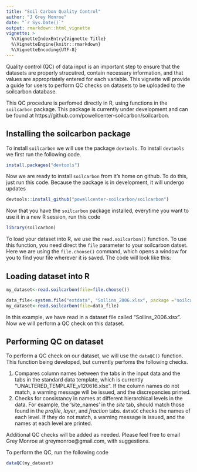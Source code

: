 ```yaml
---
title: "Soil Carbon Quality Control"
author: "J Grey Monroe"
date: "`r Sys.Date()`"
output: rmarkdown::html_vignette
vignette: >
  %\VignetteIndexEntry{Vignette Title}
  %\VignetteEngine{knitr::rmarkdown}
  %\VignetteEncoding{UTF-8}
---
```


Quality control (QC) of data input is an important step to ensure that the datasets are properly strucutred, contain necessary information, and that values are appropriately entered for each variable. This vignette will provide a guide for users to perform QC checks on datasets to be uploaded to the soilcarbon database. 

This QC procedure is perfomed directly in R, using functions in the `soilcarbon` package. This package is currently under development and can be found at https://github.com/powellcenter-soilcarbon/soilcarbon.


## Installing the soilcarbon package

To install `soilcarbon` we will use the package `devtools`. To install `devtools` we first run the following code. 

```r
install.packages("devtools")
```

Now we are ready to install `soilcarbon` from it's home on github. To do this, just run this code. Because the package is in development, it will undergo updates

```r
devtools::install_github("powellcenter-soilcarbon/soilcarbon")
```

Now that you have the `soilcarbon` package installed, everytime you want to use it in a new R session, run this code

```r
library(soilcarbon)
```

To load your dataset into R, we use the `read.soilcarbon()` function. To use this function, you need direct the `file` parameter to your soilcarbon datset. Here we are using the `file.choose()` command, which opens a window for you to find your file wherever it is saved. The code will look like this:

## Loading dataset into R

```r
my_dataset<-read.soilcarbon(file=file.choose())
```

```r
data_file<-system.file("extdata", "Sollins_2006.xlsx", package ="soilcarbon")
my_dataset<-read.soilcarbon(file=data_file)
```

In this example, we have read in a dataset file called "Sollins_2006.xlsx". Now we will perform a QC check on this dataset.

## Performing QC on dataset

To perform a QC check on our dataset, we will use the `dataQC()` function. This function being developed, but currently perfoms the following checks.

1. Compares column names between the tabs in the input data and the tabs in the standard data template, which is currently "UNALTERED_TEMPLATE_v120616.xlsx". If the column names do not match, a warning message will be issued, and the discrepancies printed.
1. Checks for consistancy in names at different hierarchical levels in the data. For example, the 'site_names' in the *site* tab, should match those found in the *profile*, *layer*, and *fraction* tabs. `dataQC` checks the names of each level. If they do not match, a warning message is issued, and the names at each level are printed.

Additional QC checks will be added as needed. Please feel free to email Grey Monroe at greymonroe@gmail.com, with suggestions.

To perform the QC, run the following code

```r
dataQC(my_dataset)
```








